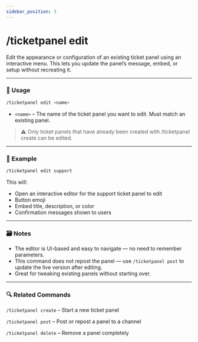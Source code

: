 ```yaml
---
sidebar_position: 3
---
```


# /ticketpanel edit

Edit the appearance or configuration of an existing ticket panel using an interactive menu. This lets you update the panel’s message, embed, or setup without recreating it.

<hr className="md-divider-gradient" />

### 💬 Usage
```bash
/ticketpanel edit <name>
```
- `<name>` – The name of the ticket panel you want to edit. Must match an existing panel.
> ⚠️ Only ticket panels that have already been created with /ticketpanel create can be edited.

<hr className="md-divider-gradient" />

### 📌 Example
```bash
/ticketpanel edit support
```
This will:
- Open an interactive editor for the support ticket panel to edit
- Button emoji
- Embed title, description, or color
- Confirmation messages shown to users

<hr className="md-divider-gradient" />

### 🗃️ Notes
- The editor is UI-based and easy to navigate — no need to remember parameters.
- This command does not repost the panel — use `/ticketpanel post` to update the live version after editing.
- Great for tweaking existing panels without starting over.

<hr className="md-divider-gradient" />

### 🔍 Related Commands
`/ticketpanel create` – Start a new ticket panel

`/ticketpanel post` – Post or repost a panel to a channel

`/ticketpanel delete` – Remove a panel completely